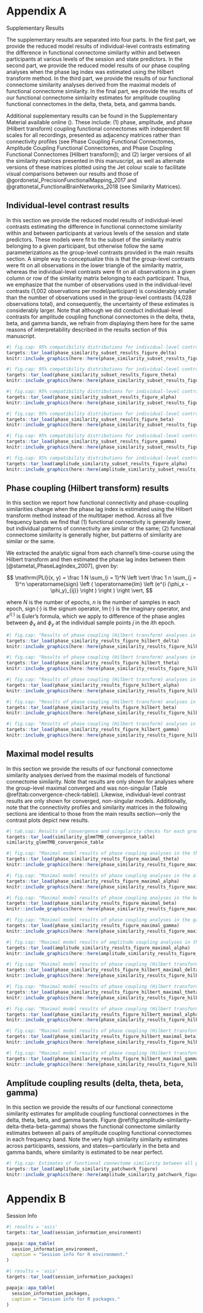 # Appendix A

:::{custom-style="Subtitle"}
Supplementary Results
:::

The supplementary results are separated into four parts. In the first part, we provide the reduced model results of individual-level contrasts estimating the difference in functional connectome similarity within and between participants at various levels of the session and state predictors. In the second part, we provide the reduced model results of our phase coupling analyses when the phase lag index was estimated using the Hilbert transform method. In the third part, we provide the results of our functional connectome similarity analyses derived from the maximal models of functional connectome similarity. In the final part, we provide the results of our functional connectome similarity estimates for amplitude coupling functional connectomes in the delta, theta, beta, and gamma bands.

Additional supplementary results can be found in the Supplementary Material available online (). These include: (1) phase, amplitude, and phase (Hilbert transform) coupling functional connectomes with independent fill scales for all recordings, presented as adjacency matrices rather than connectivity profiles (see Phase Coupling Functional Connectomes, Amplitude Coupling Functional Connectomes, and Phase Coupling Functional Connectomes [Hilbert transform]); and (2) larger versions of all the similarity matrices presented in this manuscript, as well as alternate versions of these matrices plotted using the Jet colour scale to facilitate visual comparisons between our results and those of @gordonetal_PrecisionFunctionalMapping_2017 and @grattonetal_FunctionalBrainNetworks_2018 (see Similarity Matrices). <!--; (3) model fits and diagnostics for all group-level mixed beta regression models of functional connectome similarity, and standardized mean differences for all group-level functional connectome similarity contrasts; ... -->

\newpage

## Individual-level contrast results

In this section we provide the reduced model results of individual-level contrasts estimating the difference in functional connectome similarity within and between participants at various levels of the session and state predictors. These models were fit to the subset of the similarity matrix belonging to a given participant, but otherwise follow the same parameterizations as the group-level contrasts provided in the main results section. A simple way to conceptualize this is that the group-level contrasts were fit on all observations in the lower triangle of the similarity matrix, whereas the individual-level contrasts were fit on all observations in a given column or row of the similarity matrix belonging to each participant. Thus, we emphasize that the number of observations used in the individual-level contrasts (1,002 observations per model/participant) is considerably smaller than the number of observations used in the group-level contrasts (14,028 observations total), and consequently, the uncertainty of these estimates is considerably larger. Note that although we did conduct individual-level contrasts for amplitude coupling functional connectomes in the delta, theta, beta, and gamma bands, we refrain from displaying them here for the same reasons of interpretability described in the results section of this manuscript.

\newpage

```r
#| fig.cap: 95% compatibility distributions for individual-level contrasts estimating the difference in functional connectome similarity within and between participants at various levels of the session and state predictors for phase coupling functional connectome similarities in the delta band.
targets::tar_load(phase_similarity_subset_results_figure_delta)
knitr::include_graphics(here::here(phase_similarity_subset_results_figure_delta))
```

```r
#| fig.cap: 95% compatibility distributions for individual-level contrasts estimating the difference in functional connectome similarity within and between participants at various levels of the session and state predictors for phase coupling functional connectome similarities in the theta band.
targets::tar_load(phase_similarity_subset_results_figure_theta)
knitr::include_graphics(here::here(phase_similarity_subset_results_figure_theta))
```

```r
#| fig.cap: 95% compatibility distributions for individual-level contrasts estimating the difference in functional connectome similarity within and between participants at various levels of the session and state predictors for phase coupling functional connectome similarities in the alpha band.
targets::tar_load(phase_similarity_subset_results_figure_alpha)
knitr::include_graphics(here::here(phase_similarity_subset_results_figure_alpha))
```

```r
#| fig.cap: 95% compatibility distributions for individual-level contrasts estimating the difference in functional connectome similarity within and between participants at various levels of the session and state predictors for phase coupling functional connectome similarities in the beta band.
targets::tar_load(phase_similarity_subset_results_figure_beta)
knitr::include_graphics(here::here(phase_similarity_subset_results_figure_beta))
```

```r
#| fig.cap: 95% compatibility distributions for individual-level contrasts estimating the difference in functional connectome similarity within and between participants at various levels of the session and state predictors for phase coupling functional connectome similarities in the gamma band.
targets::tar_load(phase_similarity_subset_results_figure_gamma)
knitr::include_graphics(here::here(phase_similarity_subset_results_figure_gamma))
```

```r
#| fig.cap: 95% compatibility distributions for individual-level contrasts estimating the difference in functional connectome similarity within and between participants at various levels of the session and state predictors for amplitude coupling functional connectome similarities in the alpha band.
targets::tar_load(amplitude_similarity_subset_results_figure_alpha)
knitr::include_graphics(here::here(amplitude_similarity_subset_results_figure_alpha))
```

## Phase coupling (Hilbert transform) results

In this section we report how functional connectivity and phase-coupling similarities change when the phase lag index is estimated using the Hilbert transform method instead of the multitaper method. Across all five frequency bands we find that (1) functional connectivity is generally lower, but individual patterns of connectivity are similar or the same; (2) functional connectome similarity is generally higher, but patterns of similarity are similar or the same.

We extracted the analytic signal from each channel's time-course using the Hilbert transform and then estimated the phase lag index between them [@stametal_PhaseLagIndex_2007], given by:

$$
\mathrm{PLI}(x, y) = \frac 1 N \sum_{i = 1}^N
         \left \vert
           \frac 1 n \sum_{j = 1}^n
             \operatorname{sign} \left (
               \operatorname{Im} \left (e^{i (\phi_x - \phi_y)_{ij}} \right )
             \right )
         \right \vert,
$$

where $N$ is the number of epochs, $n$ is the number of samples in each epoch, $\operatorname{sign}(\cdot)$ is the signum operator, $\operatorname{Im}(\cdot)$ is the imaginary operator, and $e^{i(\cdot)}$ is Euler's formula, which we apply to difference of the phase angles between $\phi_x$ and $\phi_y$ at the individual sample points $j$ in the $i$th epoch.

\newpage

```r
#| fig.cap: "Results of phase coupling (Hilbert transform) analyses in the delta band: (A) connectivity profiles for all functional connectomes, organized by participant and recording; (B) estimates of functional connectome similarity between all pairs of functional connectomes, organized by participant and recording; group-level (C) and individual-level (D) contrasts estimating the average difference in functional connectome similarity within and between participants across contexts."
targets::tar_load(phase_similarity_results_figure_hilbert_delta)
knitr::include_graphics(here::here(phase_similarity_results_figure_hilbert_delta))
```

```r
#| fig.cap: "Results of phase coupling (Hilbert transform) analyses in the theta band: (A) connectivity profiles for all functional connectomes, organized by participant and recording; (B) estimates of functional connectome similarity between all pairs of functional connectomes, organized by participant and recording; group-level (C) and individual-level (D) contrasts estimating the average difference in functional connectome similarity within and between participants across contexts."
targets::tar_load(phase_similarity_results_figure_hilbert_theta)
knitr::include_graphics(here::here(phase_similarity_results_figure_hilbert_theta))
```

```r
#| fig.cap: "Results of phase coupling (Hilbert transform) analyses in the alpha band: (A) connectivity profiles for all functional connectomes, organized by participant and recording; (B) estimates of functional connectome similarity between all pairs of functional connectomes, organized by participant and recording; group-level (C) and individual-level (D) contrasts estimating the average difference in functional connectome similarity within and between participants across contexts."
targets::tar_load(phase_similarity_results_figure_hilbert_alpha)
knitr::include_graphics(here::here(phase_similarity_results_figure_hilbert_alpha))
```

```r
#| fig.cap: "Results of phase coupling (Hilbert transform) analyses in the beta band: (A) connectivity profiles for all functional connectomes, organized by participant and recording; (B) estimates of functional connectome similarity between all pairs of functional connectomes, organized by participant and recording; group-level (C) and individual-level (D) contrasts estimating the average difference in functional connectome similarity within and between participants across contexts."
targets::tar_load(phase_similarity_results_figure_hilbert_beta)
knitr::include_graphics(here::here(phase_similarity_results_figure_hilbert_beta))
```

```r
#| fig.cap: "Results of phase coupling (Hilbert transform) analyses in the gamma band: (A) connectivity profiles for all functional connectomes, organized by participant and recording; (B) estimates of functional connectome similarity between all pairs of functional connectomes, organized by participant and recording; group-level (C) and individual-level (D) contrasts estimating the average difference in functional connectome similarity within and between participants across contexts."
targets::tar_load(phase_similarity_results_figure_hilbert_gamma)
knitr::include_graphics(here::here(phase_similarity_results_figure_hilbert_gamma))
```

\newpage

## Maximal model results

In this section we provide the results of our functional connectome similarity analyses derived from the maximal models of functional connectome similarity. Note that results are only shown for analyses where the group-level maximal converged and was non-singular (Table \@ref(tab:convergence-check-table)). Likewise, individual-level contrast results are only shown for converged, non-singular models. Additionally, note that the connectivity profiles and similarity matrices in the following sections are identical to those from the main results section---only the contrast plots depict new results.

```r
#| tab.cap: Results of convergence and singularity checks for each group-level mixed beta regression model of functional connectome similarity, organized by coupling mode and frequency band. Here the maximal and reduced models correspond to, respectively, models with and without a random intercept for the participant pair term.
targets::tar_load(similarity_glmmTMB_convergence_table)
similarity_glmmTMB_convergence_table
```

<!-- ### Phase coupling -->

```r
#| fig.cap: "Maximal model results of phase coupling analyses in the theta band: (A) connectivity profiles for all functional connectomes, organized by participant and recording; (B) estimates of functional connectome similarity between all pairs of functional connectomes, organized by participant and recording; and group-level (C) and individual-level (D) contrasts estimating the average difference in functional connectome similarity within and between participants across contexts."
targets::tar_load(phase_similarity_results_figure_maximal_theta)
knitr::include_graphics(here::here(phase_similarity_results_figure_maximal_theta))
```

\newpage

```r
#| fig.cap: "Maximal model results of phase coupling analyses in the alpha band: (A) connectivity profiles for all functional connectomes, organized by participant and recording; (B) estimates of functional connectome similarity between all pairs of functional connectomes, organized by participant and recording; and group-level (C) and individual-level (D) contrasts estimating the average difference in functional connectome similarity within and between participants across contexts."
targets::tar_load(phase_similarity_results_figure_maximal_alpha)
knitr::include_graphics(here::here(phase_similarity_results_figure_maximal_alpha))
```

\newpage

```r
#| fig.cap: "Maximal model results of phase coupling analyses in the beta band: (A) connectivity profiles for all functional connectomes, organized by participant and recording; (B) estimates of functional connectome similarity between all pairs of functional connectomes, organized by participant and recording; and group-level (C) and individual-level (D) contrasts estimating the average difference in functional connectome similarity within and between participants across contexts."
targets::tar_load(phase_similarity_results_figure_maximal_beta)
knitr::include_graphics(here::here(phase_similarity_results_figure_maximal_beta))
```

\newpage

```r
#| fig.cap: "Maximal model results of phase coupling analyses in the gamma band: (A) connectivity profiles for all functional connectomes, organized by participant and recording; (B) estimates of functional connectome similarity between all pairs of functional connectomes, organized by participant and recording; and group-level (C) and individual-level (D) contrasts estimating the average difference in functional connectome similarity within and between participants across contexts."
targets::tar_load(phase_similarity_results_figure_maximal_gamma)
knitr::include_graphics(here::here(phase_similarity_results_figure_maximal_gamma))
```

\newpage

<!-- ### Amplitude coupling -->

```r
#| fig.cap: "Maximal model results of amplitude coupling analyses in the alpha band: (A) connectivity profiles for all functional connectomes, organized by participant and recording; (B) estimates of functional connectome similarity between all pairs of functional connectomes, organized by participant and recording; and group-level (C) and individual-level (D) contrasts estimating the average difference in functional connectome similarity within and between participants across contexts."
targets::tar_load(amplitude_similarity_results_figure_maximal_alpha)
knitr::include_graphics(here::here(amplitude_similarity_results_figure_maximal_alpha))
```

\newpage

<!-- ### Phase coupling (Hilbert transform) -->

```r
#| fig.cap: "Maximal model results of phase coupling (Hilbert transform) analyses in the delta band: (A) connectivity profiles for all functional connectomes, organized by participant and recording; (B) estimates of functional connectome similarity between all pairs of functional connectomes, organized by participant and recording; group-level (C) and individual-level (D) contrasts estimating the average difference in functional connectome similarity within and between participants across contexts."
targets::tar_load(phase_similarity_results_figure_hilbert_maximal_delta)
knitr::include_graphics(here::here(phase_similarity_results_figure_hilbert_maximal_delta))
```

\newpage

```r
#| fig.cap: "Maximal model results of phase coupling (Hilbert transform) analyses in the theta band: (A) connectivity profiles for all functional connectomes, organized by participant and recording; (B) estimates of functional connectome similarity between all pairs of functional connectomes, organized by participant and recording; group-level (C) and individual-level (D) contrasts estimating the average difference in functional connectome similarity within and between participants across contexts."
targets::tar_load(phase_similarity_results_figure_hilbert_maximal_theta)
knitr::include_graphics(here::here(phase_similarity_results_figure_hilbert_maximal_theta))
```

\newpage

```r
#| fig.cap: "Maximal model results of phase coupling (Hilbert transform) analyses in the alpha band: (A) connectivity profiles for all functional connectomes, organized by participant and recording; (B) estimates of functional connectome similarity between all pairs of functional connectomes, organized by participant and recording; group-level (C) and individual-level (D) contrasts estimating the average difference in functional connectome similarity within and between participants across contexts."
targets::tar_load(phase_similarity_results_figure_hilbert_maximal_alpha)
knitr::include_graphics(here::here(phase_similarity_results_figure_hilbert_maximal_alpha))
```

\newpage

```r
#| fig.cap: "Maximal model results of phase coupling (Hilbert transform) analyses in the beta band: (A) connectivity profiles for all functional connectomes, organized by participant and recording; (B) estimates of functional connectome similarity between all pairs of functional connectomes, organized by participant and recording; group-level (C) and individual-level (D) contrasts estimating the average difference in functional connectome similarity within and between participants across contexts."
targets::tar_load(phase_similarity_results_figure_hilbert_maximal_beta)
knitr::include_graphics(here::here(phase_similarity_results_figure_hilbert_maximal_beta))
```

\newpage

```r
#| fig.cap: "Maximal model results of phase coupling (Hilbert transform) analyses in the gamma band: (A) connectivity profiles for all functional connectomes, organized by participant and recording; (B) estimates of functional connectome similarity between all pairs of functional connectomes, organized by participant and recording; group-level (C) and individual-level (D) contrasts estimating the average difference in functional connectome similarity within and between participants across contexts."
targets::tar_load(phase_similarity_results_figure_hilbert_maximal_gamma)
knitr::include_graphics(here::here(phase_similarity_results_figure_hilbert_maximal_gamma))
```

\newpage

## Amplitude coupling results (delta, theta, beta, gamma)

<!-- TODO: Finish this -->

In this section we provide the results of our functional connectome similarity estimates for amplitude coupling functional connectomes in the delta, theta, beta, and gamma bands. Figure \@ref(fig:amplitude-similarity-delta-theta-beta-gamma) shows the functional connectome similarity estimates between all pairs of amplitude coupling functional connectomes in each frequency band. Note the very high similarity similarity estimates across participants, sessions, and states---particularly in the beta and gamma bands, where similarity is estimated to be near perfect. 

```r
#| fig.cap: Estimates of functional connectome similarity between all pairs of amplitude coupling functional connectomes in the delta, theta, beta, and gamma bands, organized by participant and recording.
targets::tar_load(amplitude_similarity_patchwork_figure)
knitr::include_graphics(here::here(amplitude_similarity_patchwork_figure))
```

\newpage

# Appendix B

:::{custom-style="Subtitle"}
Session Info
:::

```r
#| results = 'asis'
targets::tar_load(session_information_environment)

papaja::apa_table(
  session_information_environment,
  caption = "Session info for R environment."
)
```

\newpage

```r
#| results = 'asis'
targets::tar_load(session_information_packages)

papaja::apa_table(
  session_information_packages,
  caption = "Session info for R packages."
)
```
